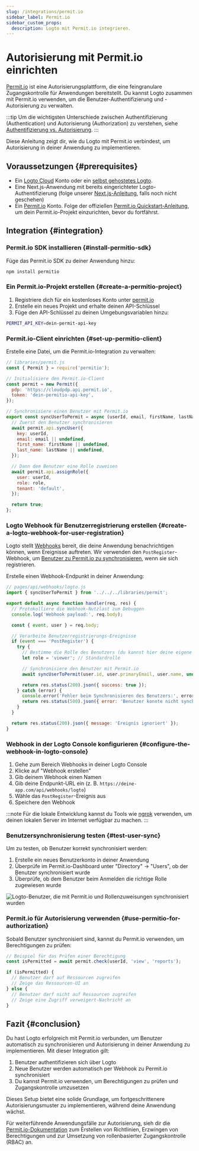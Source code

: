 ```yaml
---
slug: /integrations/permit.io
sidebar_label: Permit.io
sidebar_custom_props:
  description: Logto mit Permit.io integrieren.
---
```


# Autorisierung mit Permit.io einrichten

[Permit.io](https://permit.io/) ist eine Autorisierungsplattform, die eine feingranulare Zugangskontrolle für Anwendungen bereitstellt. Du kannst Logto zusammen mit Permit.io verwenden, um die Benutzer-Authentifizierung und -Autorisierung zu verwalten.

:::tip
Um die wichtigsten Unterschiede zwischen Authentifizierung (Authentication) und Autorisierung (Authorization) zu verstehen, siehe [Authentifizierung vs. Autorisierung](/concepts/authn-vs-authz).
:::

Diese Anleitung zeigt dir, wie du Logto mit Permit.io verbindest, um Autorisierung in deiner Anwendung zu implementieren.

## Voraussetzungen \{#prerequisites}

- Ein [Logto Cloud](https://cloud.logto.io/) Konto oder ein [selbst gehostetes Logto](https://docs.logto.io/introduction/set-up-logto-oss).
- Eine Next.js-Anwendung mit bereits eingerichteter Logto-Authentifizierung (folge unserer [Next.js-Anleitung](https://docs.logto.io/quick-starts/next), falls noch nicht geschehen)
- Ein [Permit.io](https://app.permit.io/) Konto. Folge der offiziellen [Permit.io Quickstart-Anleitung](https://docs.permit.io/quickstart/), um dein Permit.io-Projekt einzurichten, bevor du fortfährst.

## Integration \{#integration}

### Permit.io SDK installieren \{#install-permitio-sdk}

Füge das Permit.io SDK zu deiner Anwendung hinzu:

```bash
npm install permitio
```

### Ein Permit.io-Projekt erstellen \{#create-a-permitio-project}

1. Registriere dich für ein kostenloses Konto unter [permit.io](https://app.permit.io/)
2. Erstelle ein neues Projekt und erhalte deinen API-Schlüssel
3. Füge den API-Schlüssel zu deinen Umgebungsvariablen hinzu:

```bash
PERMIT_API_KEY=dein-permit-api-key
```

### Permit.io-Client einrichten \{#set-up-permitio-client}

Erstelle eine Datei, um die Permit.io-Integration zu verwalten:

```jsx
// libraries/permit.js
const { Permit } = require('permitio');

// Initialisiere den Permit.io-Client
const permit = new Permit({
  pdp: 'https://cloudpdp.api.permit.io',
  token: 'dein-permitio-api-key',
});

// Synchronisiere einen Benutzer mit Permit.io
export const syncUserToPermit = async (userId, email, firstName, lastName, role = 'viewer') => {
  // Zuerst den Benutzer synchronisieren
  await permit.api.syncUser({
    key: userId,
    email: email || undefined,
    first_name: firstName || undefined,
    last_name: lastName || undefined,
  });

  // Dann dem Benutzer eine Rolle zuweisen
  await permit.api.assignRole({
    user: userId,
    role: role,
    tenant: 'default',
  });

  return true;
};
```

### Logto Webhook für Benutzerregistrierung erstellen \{#create-a-logto-webhook-for-user-registration}

Logto stellt [Webhooks](/developers/webhooks) bereit, die deine Anwendung benachrichtigen können, wenn Ereignisse auftreten. Wir verwenden den `PostRegister`-Webhook, um [Benutzer zu Permit.io zu synchronisieren](https://docs.permit.io/authentication/permit-and-authentication), wenn sie sich registrieren.

Erstelle einen Webhook-Endpunkt in deiner Anwendung:

```jsx
// pages/api/webhooks/logto.js
import { syncUserToPermit } from '../../../libraries/permit';

export default async function handler(req, res) {
  // Protokolliere die Webhook-Nutzlast zum Debuggen
  console.log('Webhook payload:', req.body);

  const { event, user } = req.body;

  // Verarbeite Benutzerregistrierungs-Ereignisse
  if (event === 'PostRegister') {
    try {
      // Bestimme die Rolle des Benutzers (du kannst hier deine eigene Logik implementieren)
      let role = 'viewer'; // Standardrolle

      // Synchronisiere den Benutzer mit Permit.io
      await syncUserToPermit(user.id, user.primaryEmail, user.name, undefined, role);

      return res.status(200).json({ success: true });
    } catch (error) {
      console.error('Fehler beim Synchronisieren des Benutzers:', error);
      return res.status(500).json({ error: 'Benutzer konnte nicht synchronisiert werden' });
    }
  }

  return res.status(200).json({ message: 'Ereignis ignoriert' });
}
```

### Webhook in der Logto Console konfigurieren \{#configure-the-webhook-in-logto-console}

1. Gehe zum Bereich Webhooks in deiner Logto Console
2. Klicke auf "Webhook erstellen"
3. Gib deinem Webhook einen Namen
4. Gib deine Endpunkt-URL ein (z. B. `https://deine-app.com/api/webhooks/logto`)
5. Wähle das `PostRegister`-Ereignis aus
6. Speichere den Webhook

:::note
Für die lokale Entwicklung kannst du Tools wie [ngrok](https://ngrok.com/) verwenden, um deinen lokalen Server im Internet verfügbar zu machen.
:::

### Benutzersynchronisierung testen \{#test-user-sync}

Um zu testen, ob Benutzer korrekt synchronisiert werden:

1. Erstelle ein neues Benutzerkonto in deiner Anwendung
2. Überprüfe im Permit.io-Dashboard unter "Directory" → "Users", ob der Benutzer synchronisiert wurde
3. Überprüfe, ob dem Benutzer beim Anmelden die richtige Rolle zugewiesen wurde

<img
  src="/img/assets/permitio.png"
  alt="Logto-Benutzer, die mit Permit.io und Rollenzuweisungen synchronisiert wurden"
/>

### Permit.io für Autorisierung verwenden \{#use-permitio-for-authorization}

Sobald Benutzer synchronisiert sind, kannst du Permit.io verwenden, um Berechtigungen zu prüfen:

```jsx
// Beispiel für das Prüfen einer Berechtigung
const isPermitted = await permit.check(userId, 'view', 'reports');

if (isPermitted) {
  // Benutzer darf auf Ressourcen zugreifen
  // Zeige das Ressourcen-UI an
} else {
  // Benutzer darf nicht auf Ressourcen zugreifen
  // Zeige eine Zugriff verweigert-Nachricht an
}
```

## Fazit \{#conclusion}

Du hast Logto erfolgreich mit Permit.io verbunden, um Benutzer automatisch zu synchronisieren und Autorisierung in deiner Anwendung zu implementieren. Mit dieser Integration gilt:

1. Benutzer authentifizieren sich über Logto
2. Neue Benutzer werden automatisch per Webhook zu Permit.io synchronisiert
3. Du kannst Permit.io verwenden, um Berechtigungen zu prüfen und Zugangskontrolle umzusetzen

Dieses Setup bietet eine solide Grundlage, um fortgeschrittenere Autorisierungsmuster zu implementieren, während deine Anwendung wächst.

Für weiterführende Anwendungsfälle zur Autorisierung, sieh dir die [Permit.io-Dokumentation](https://docs.permit.io/) zum Erstellen von Richtlinien, Erzwingen von Berechtigungen und zur Umsetzung von rollenbasierter Zugangskontrolle (RBAC) an.
